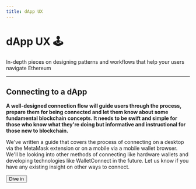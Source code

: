 ```yaml
---
title: dApp UX
---
```



# dApp UX 🕹
In-depth pieces on designing patterns and workflows that help your users navigate Ethereum

---

## Connecting to a dApp

**A well-designed connection flow will guide users through the process, prepare them for being connected and let them know about some fundamental blockchain concepts. It needs to be swift and simple for those who know what they're doing but informative and instructional for those new to blockchain.**

We've written a guide that covers the process of connecting on a desktop via the MetaMask extension or on a mobile via a mobile wallet browser. We'll be looking into other methods of connecting like hardware wallets and developing technologies like WalletConnect in the future. Let us know if you have any existing insight on other ways to connect.

<Button as="a" href="/guides/ux/connect-a-wallet-conditions">Dive in</Button>
